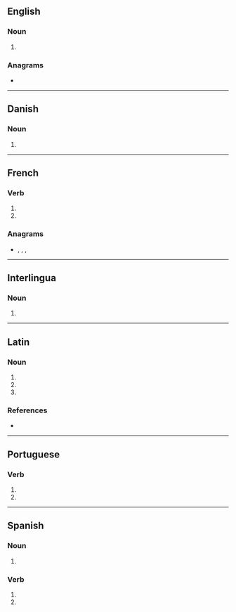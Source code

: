 {{also|murés|mûres|Mureș}}
==English==

===Noun===
{{head|en|noun plural form}}

# {{plural of|mure|lang=en}}

===Anagrams===
* {{anagrams|en|a=emrsu|Esrum|Remus|Sumer|merus|murse|muser|resum|semur|serum}}

----

==Danish==

===Noun===
{{head|da|noun form|g=c}}

# {{inflection of|da|mur||indef|gen|p}}

----

==French==

===Verb===
{{head|fr|verb form}}

# {{inflection of|murer||2|s|pres|indc|lang=fr}}
# {{inflection of|murer||2|s|pres|subj|lang=fr}}

===Anagrams===
* {{l|fr|meurs}}, {{l|fr|muser}}, {{l|fr|sérum}}, {{l|fr|Sumer}}

----

==Interlingua==

===Noun===
{{head|ia|noun form}}

# {{plural of|mure|lang=ia}}

----

==Latin==

===Noun===
{{la-noun-form|murēs}}

# {{inflection of|mūs||nom|p|lang=la}}
# {{inflection of|mūs||acc|p|lang=la}}
# {{inflection of|mūs||voc|p|lang=la}}

===References===
* {{R:du Cange}}

----

==Portuguese==

===Verb===
{{head|pt|verb form}}

# {{pt-verb form of|murar|ar|imperative|negative|singular|second}}
# {{pt-verb form of|murar|ar|subjunctive|present|singular|second}}

----

==Spanish==

===Noun===
{{head|es|noun form|g=m-p}}

# {{plural of|mur|lang=es}}

===Verb===
{{head|es|verb form}}

# {{es-verb form of|ending=ar|mood=imperative|sense=negative|pers=2|formal=no|number=singular|murar}}
# {{es-verb form of|ending=ar|mood=subjunctive|tense=present|pers=2|formal=no|number=singular|murar}}